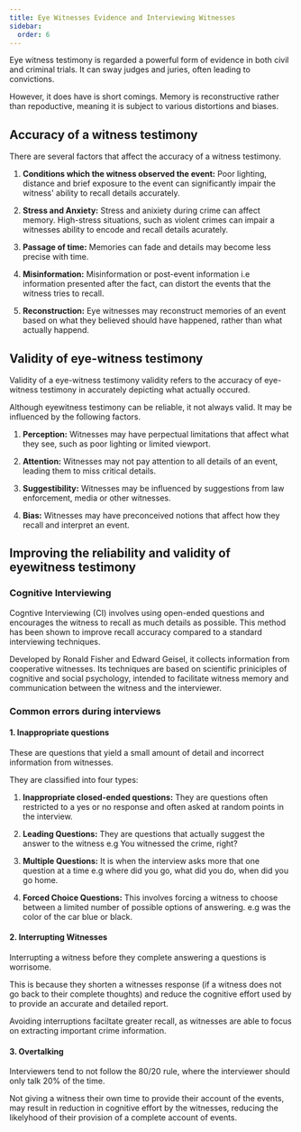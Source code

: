 ```yaml
---
title: Eye Witnesses Evidence and Interviewing Witnesses
sidebar: 
  order: 6
---
```


Eye witness testimony is regarded a powerful form of evidence in both civil and
criminal trials. It can sway judges and juries, often leading to convictions.

However, it does have is short comings. Memory is reconstructive rather than
repoductive, meaning it is subject to various distortions and biases.

## Accuracy of a witness testimony

There are several factors that affect the accuracy of a witness testimony.

1. **Conditions which the witness observed the event:** Poor lighting, distance
and brief exposure to the event can significantly impair the witness' ability 
to recall details accurately.

2. **Stress and Anxiety:** Stress and anixiety during crime can affect memory.
High-stress situations, such as violent crimes can impair a witnesses ability to
encode and recall details acurately.

3. **Passage of time:** Memories can fade and details may become less precise 
with time.

4. **Misinformation:** Misinformation or post-event information i.e information
presented after the fact, can distort the events that the witness tries to recall.

5. **Reconstruction:** Eye witnesses may reconstruct memories of an event based
on what they believed should have happened, rather than what actually happend.

## Validity of eye-witness testimony

Validity of a eye-witness testimony validity refers to the accuracy of eye-witness
testimony in accurately depicting what actually occured.

Although eyewitness testimony can be reliable, it not always valid. It may be 
influenced by the following factors.

1. **Perception:** Witnesses may have perpectual limitations that affect what
they see, such as poor lighting or limited viewport.

2. **Attention:** Witnesses may not pay attention to all details of an event, 
leading them to miss critical details.

3. **Suggestibility:** Witnesses may be influenced by suggestions from law 
enforcement, media or other witnesses.

4. **Bias:** Witnesses may have preconceived notions that affect how they recall
and interpret an event.

## Improving the reliability and validity of eyewitness testimony

### Cognitive Interviewing

Cogntive Interviewing (CI) involves using open-ended questions
and encourages the witness to recall as much details as possible. This method 
has been shown to improve recall accuracy compared to a standard interviewing
techniques.

Developed by Ronald Fisher and Edward Geisel, it collects information from 
cooperative witnesses. Its techniques are based on scientific priniciples of 
cognitive and social psychology, intended to facilitate witness memory and
communication between the witness and the interviewer.

### Common errors during interviews

#### 1. Inappropriate questions

These are questions that yield a small amount of detail and incorrect information
from witnesses.

They are classified into four types:

1. **Inappropriate closed-ended questions:** They are questions often restricted
to a yes or no response and often asked at random points in the interview.

2. **Leading Questions:** They are questions that actually suggest the answer to
the witness e.g You witnessed the crime, right?

3. **Multiple Questions:** It is when the interview asks more that one question
at a time e.g where did you go, what did you do, when did you go home. 

4. **Forced Choice Questions:** This involves forcing a witness to choose between
a limited number of possible options of answering. e.g was the color of the car
blue or black.

#### 2. Interrupting Witnesses

Interrupting a witness before they complete answering a questions is worrisome.

This is because they shorten a witnesses response (if a witness does not go back
to their complete thoughts) and reduce the cognitive effort used by to provide
an accurate and detailed report.

Avoiding interruptions faciltate greater recall, as witnesses are able to focus
on extracting important crime information.

#### 3. Overtalking

Interviewers tend to not follow the 80/20 rule, where the interviewer should only
talk 20% of the time.

Not giving a witness their own time to provide their account of the events, may
result in reduction in cognitive effort by the witnesses, reducing the likelyhood
of their provision of a complete account of events.

